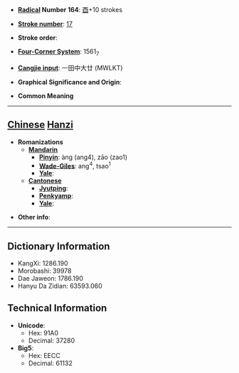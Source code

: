 * '''[[Wiktionary:Chinese radical index| Radical]] Number 164''': [[Wiktionary:Chinese radical index 酉|酉]]+10 strokes

* '''[[Wiktionary:Chinese total strokes index|Stroke number]]''': [[Wiktionary:Chinese total strokes index 17|17]]

* '''Stroke order''': 

* '''[[Wiktionary:Chinese four corner index|Four-Corner System]]''': 1561<sub>7</sub>

* '''[[Wiktionary:Chinese Cangjie index|Cangjie input]]''': 一田中大廿 (MWLKT)

* '''Graphical Significance and Origin''': 

* '''Common Meaning'''

----

== [[Chinese]] [[Hanzi]] ==

* '''Romanizations'''
** '''[[Mandarin]]'''
*** '''[[Pinyin]]''': àng (ang4), zāo (zao1)
*** '''[[Wade-Giles]]''': ang<sup>4</sup>, tsao<sup>1</sup>
*** '''[[Yale]]''': 
** '''[[Cantonese]]'''
*** '''[[Jyutping]]''':
*** '''[[Penkyamp]]''': 
*** '''[[Yale]]''': 

* '''Other info''': 

----

== Dictionary Information ==

* KangXi: 1286.190
* Morobashi: 39978
* Dae Jaweon: 1786.190
* Hanyu Da Zidian: 63593.060

== Technical Information ==

* '''Unicode''':
** Hex: 91A0
** Decimal: 37280
* '''Big5''':
** Hex: EECC
** Decimal: 61132